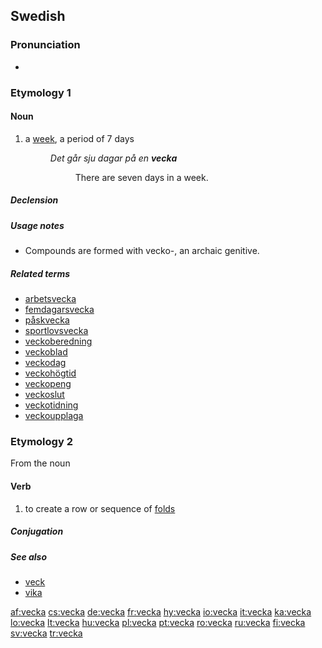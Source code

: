 ==Swedish==

===Pronunciation===
* {{homophones|väcka|lang=sv}}

===Etymology 1===
{{etyl|non|sv}} {{term|vika|lang=non}}

====Noun====
{{sv-noun|g=c}}

# a [[week]], a period of 7 days
#: ''Det går sju dagar på en '''vecka'''''
#:: There are seven days in a week.

=====Declension=====
{{sv-noun-reg-or|veck}}

=====Usage notes=====
* Compounds are formed with vecko-, an archaic genitive.

=====Related terms=====
* [[arbetsvecka]]
* [[femdagarsvecka]]
* [[påskvecka]]
* [[sportlovsvecka]]
* [[veckoberedning]]
* [[veckoblad]]
* [[veckodag]]
* [[veckohögtid]]
* [[veckopeng]]
* [[veckoslut]]
* [[veckotidning]]
* [[veckoupplaga]]

===Etymology 2===
From the noun {{term|veck||lang=sv|fold, crease}}

====Verb====
{{infl|sv|verb}}

# to create a row or sequence of [[fold]]s

=====Conjugation=====
{{sv-conj-wk}}

=====See also=====
* [[veck]]
* [[vika]]

[[af:vecka]]
[[cs:vecka]]
[[de:vecka]]
[[fr:vecka]]
[[hy:vecka]]
[[io:vecka]]
[[it:vecka]]
[[ka:vecka]]
[[lo:vecka]]
[[lt:vecka]]
[[hu:vecka]]
[[pl:vecka]]
[[pt:vecka]]
[[ro:vecka]]
[[ru:vecka]]
[[fi:vecka]]
[[sv:vecka]]
[[tr:vecka]]